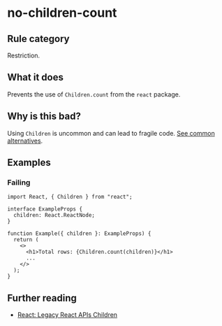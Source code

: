 # no-children-count

## Rule category

Restriction.

## What it does

Prevents the use of `Children.count` from the `react` package.

## Why is this bad?

Using `Children` is uncommon and can lead to fragile code. [See common alternatives](https://react.dev/reference/react/Children#alternatives).

## Examples

### Failing

```tsx
import React, { Children } from "react";

interface ExampleProps {
  children: React.ReactNode;
}

function Example({ children }: ExampleProps) {
  return (
    <>
      <h1>Total rows: {Children.count(children)}</h1>
      ...
    </>
  );
}
```

## Further reading

- [React: Legacy React APIs Children](https://react.dev/reference/react/Children)
